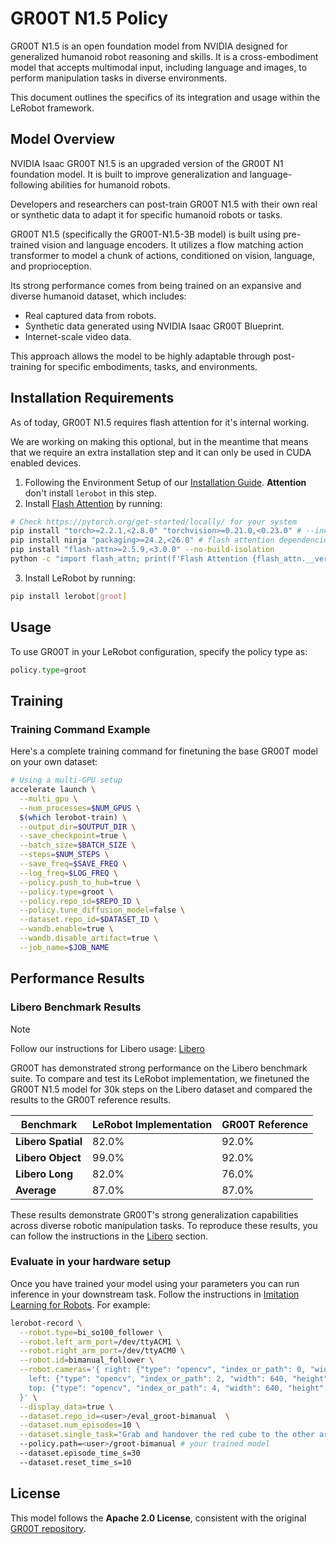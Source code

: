# GR00T N1.5 Policy

GR00T N1.5 is an open foundation model from NVIDIA designed for generalized humanoid robot reasoning and skills. It is a cross-embodiment model that accepts multimodal input, including language and images, to perform manipulation tasks in diverse environments.

This document outlines the specifics of its integration and usage within the LeRobot framework.

## Model Overview

NVIDIA Isaac GR00T N1.5 is an upgraded version of the GR00T N1 foundation model. It is built to improve generalization and language-following abilities for humanoid robots.

Developers and researchers can post-train GR00T N1.5 with their own real or synthetic data to adapt it for specific humanoid robots or tasks.

GR00T N1.5 (specifically the GR00T-N1.5-3B model) is built using pre-trained vision and language encoders. It utilizes a flow matching action transformer to model a chunk of actions, conditioned on vision, language, and proprioception.

Its strong performance comes from being trained on an expansive and diverse humanoid dataset, which includes:

- Real captured data from robots.
- Synthetic data generated using NVIDIA Isaac GR00T Blueprint.
- Internet-scale video data.

This approach allows the model to be highly adaptable through post-training for specific embodiments, tasks, and environments.

## Installation Requirements

As of today, GR00T N1.5 requires flash attention for it's internal working.

We are working on making this optional, but in the meantime that means that we require an extra installation step and it can only be used in CUDA enabled devices.

1. Following the Environment Setup of our [Installation Guide](./installation). **Attention** don't install `lerobot` in this step.
2. Install [Flash Attention](https://github.com/Dao-AILab/flash-attention) by running:

```bash
# Check https://pytorch.org/get-started/locally/ for your system
pip install "torch>=2.2.1,<2.8.0" "torchvision>=0.21.0,<0.23.0" # --index-url https://download.pytorch.org/whl/cu1XX
pip install ninja "packaging>=24.2,<26.0" # flash attention dependencies
pip install "flash-attn>=2.5.9,<3.0.0" --no-build-isolation
python -c "import flash_attn; print(f'Flash Attention {flash_attn.__version__} imported successfully')"
```

3. Install LeRobot by running:

```bash
pip install lerobot[groot]
```

## Usage

To use GR00T in your LeRobot configuration, specify the policy type as:

```python
policy.type=groot
```

## Training

### Training Command Example

Here's a complete training command for finetuning the base GR00T model on your own dataset:

```bash
# Using a multi-GPU setup
accelerate launch \
  --multi_gpu \
  --num_processes=$NUM_GPUS \
  $(which lerobot-train) \
  --output_dir=$OUTPUT_DIR \
  --save_checkpoint=true \
  --batch_size=$BATCH_SIZE \
  --steps=$NUM_STEPS \
  --save_freq=$SAVE_FREQ \
  --log_freq=$LOG_FREQ \
  --policy.push_to_hub=true \
  --policy.type=groot \
  --policy.repo_id=$REPO_ID \
  --policy.tune_diffusion_model=false \
  --dataset.repo_id=$DATASET_ID \
  --wandb.enable=true \
  --wandb.disable_artifact=true \
  --job_name=$JOB_NAME
```

## Performance Results

### Libero Benchmark Results

> [!NOTE]
> Follow our instructions for Libero usage: [Libero](./libero)

GR00T has demonstrated strong performance on the Libero benchmark suite. To compare and test its LeRobot implementation, we finetuned the GR00T N1.5 model for 30k steps on the Libero dataset and compared the results to the GR00T reference results.

| Benchmark          | LeRobot Implementation | GR00T Reference |
| ------------------ | ---------------------- | --------------- |
| **Libero Spatial** | 82.0%                  | 92.0%           |
| **Libero Object**  | 99.0%                  | 92.0%           |
| **Libero Long**    | 82.0%                  | 76.0%           |
| **Average**        | 87.0%                  | 87.0%           |

These results demonstrate GR00T's strong generalization capabilities across diverse robotic manipulation tasks. To reproduce these results, you can follow the instructions in the [Libero](https://huggingface.co/docs/lerobot/libero) section.

### Evaluate in your hardware setup

Once you have trained your model using your parameters you can run inference in your downstream task. Follow the instructions in [Imitation Learning for Robots](./il_robots). For example:

```bash
lerobot-record \
  --robot.type=bi_so100_follower \
  --robot.left_arm_port=/dev/ttyACM1 \
  --robot.right_arm_port=/dev/ttyACM0 \
  --robot.id=bimanual_follower \
  --robot.cameras='{ right: {"type": "opencv", "index_or_path": 0, "width": 640, "height": 480, "fps": 30},
    left: {"type": "opencv", "index_or_path": 2, "width": 640, "height": 480, "fps": 30},
    top: {"type": "opencv", "index_or_path": 4, "width": 640, "height": 480, "fps": 30},
  }' \
  --display_data=true \
  --dataset.repo_id=<user>/eval_groot-bimanual  \
  --dataset.num_episodes=10 \
  --dataset.single_task="Grab and handover the red cube to the other arm"
  --policy.path=<user>/groot-bimanual # your trained model
  --dataset.episode_time_s=30
  --dataset.reset_time_s=10
```

## License

This model follows the **Apache 2.0 License**, consistent with the original [GR00T repository](https://github.com/NVIDIA/Isaac-GR00T).
